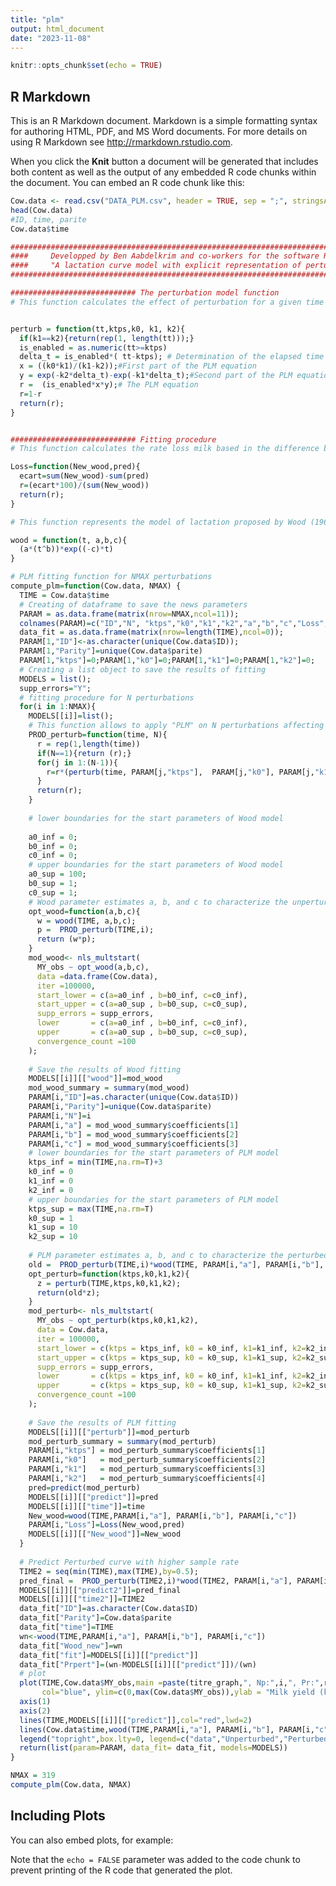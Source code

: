 ```yaml
---
title: "plm"
output: html_document
date: "2023-11-08"
---
```


```r
knitr::opts_chunk$set(echo = TRUE)
```

## R Markdown

This is an R Markdown document. Markdown is a simple formatting syntax for authoring HTML, PDF, and MS Word documents. For more details on using R Markdown see <http://rmarkdown.rstudio.com>.

When you click the **Knit** button a document will be generated that includes both content as well as the output of any embedded R code chunks within the document. You can embed an R code chunk like this:

```r

Cow.data <- read.csv("DATA_PLM.csv", header = TRUE, sep = ";", stringsAsFactors = FALSE)
head(Cow.data)
#ID, time, parite
Cow.data$time
```

```r
####################################################################################################################################################
####     Developped by Ben Aabdelkrim and co-workers for the software R. See :
####     "A lactation curve model with explicit representation of perturbations as a phenotyping tool for dairy livestock precision farming"
####################################################################################################################################################

############################ The perturbation model function
# This function calculates the effect of perturbation for a given time ktps with the parameters k0, k1, k2 of the ith perturbation . 


perturb = function(tt,ktps,k0, k1, k2){
  if(k1==k2){return(rep(1, length(tt)));}
  is_enabled = as.numeric(tt>=ktps)
  delta_t = is_enabled*( tt-ktps); # Determination of the elapsed time since the beginning of the perturbation. 
  x = ((k0*k1)/(k1-k2));#First part of the PLM equation
  y = exp(-k2*delta_t)-exp(-k1*delta_t);#Second part of the PLM equation
  r =  (is_enabled*x*y);# The PLM equation
  r=1-r
  return(r);
}


############################ Fitting procedure
# This function calculates the rate loss milk based in the difference between the unperturbed data (New_wood) and the perturbed data (pred) results calculated using the PLM model.

Loss=function(New_wood,pred){
  ecart=sum(New_wood)-sum(pred)
  r=(ecart*100)/(sum(New_wood))
  return(r);
}

# This function represents the model of lactation proposed by Wood (1967) (a, b and c : wood Parameters, t: time)

wood = function(t, a,b,c){ 
  (a*(t^b))*exp((-c)*t)
}

# PLM fitting function for NMAX perturbations
compute_plm=function(Cow.data, NMAX) {
  TIME = Cow.data$time
  # Creating of dataframe to save the news parameters
  PARAM = as.data.frame(matrix(nrow=NMAX,ncol=11)); 
  colnames(PARAM)=c("ID","N", "ktps","k0","k1","k2","a","b","c","Loss","Parity")
  data_fit = as.data.frame(matrix(nrow=length(TIME),ncol=0));
  PARAM[1,"ID"]<-as.character(unique(Cow.data$ID));
  PARAM[1,"Parity"]=unique(Cow.data$parite)
  PARAM[1,"ktps"]=0;PARAM[1,"k0"]=0;PARAM[1,"k1"]=0;PARAM[1,"k2"]=0;
  # Creating a list object to save the results of fitting
  MODELS = list();
  supp_errors="Y";
  # fitting procedure for N perturbations
  for(i in 1:NMAX){
    MODELS[[i]]=list();
    # This function allows to apply "PLM" on N perturbations affecting the lactation curve
    PROD_perturb=function(time, N){
      r = rep(1,length(time))
      if(N==1){return (r);}
      for(j in 1:(N-1)){
        r=r*(perturb(time, PARAM[j,"ktps"],  PARAM[j,"k0"], PARAM[j,"k1"], PARAM[j,"k2"]));
      }
      return(r);
    }
    
    # lower boundaries for the start parameters of Wood model
    
    a0_inf = 0;
    b0_inf = 0;
    c0_inf = 0;
    # upper boundaries for the start parameters of Wood model
    a0_sup = 100;
    b0_sup = 1;
    c0_sup = 1;
    # Wood parameter estimates a, b, and c to characterize the unperturbed lactation curve  
    opt_wood=function(a,b,c){
      w = wood(TIME, a,b,c);
      p =  PROD_perturb(TIME,i);
      return (w*p);
    }     
    mod_wood<- nls_multstart(
      MY_obs ~ opt_wood(a,b,c),
      data =data.frame(Cow.data),
      iter =100000,
      start_lower = c(a=a0_inf , b=b0_inf, c=c0_inf),
      start_upper = c(a=a0_sup , b=b0_sup, c=c0_sup),
      supp_errors = supp_errors,
      lower       = c(a=a0_inf , b=b0_inf, c=c0_inf),
      upper       = c(a=a0_sup , b=b0_sup, c=c0_sup),
      convergence_count =100
    );
    
    # Save the results of Wood fitting
    MODELS[[i]][["wood"]]=mod_wood
    mod_wood_summary = summary(mod_wood)
    PARAM[i,"ID"]=as.character(unique(Cow.data$ID))
    PARAM[i,"Parity"]=unique(Cow.data$parite)
    PARAM[i,"N"]=i
    PARAM[i,"a"] = mod_wood_summary$coefficients[1]
    PARAM[i,"b"] = mod_wood_summary$coefficients[2]
    PARAM[i,"c"] = mod_wood_summary$coefficients[3]
    # lower boundaries for the start parameters of PLM model 
    ktps_inf = min(TIME,na.rm=T)+3
    k0_inf = 0
    k1_inf = 0   
    k2_inf = 0
    # upper boundaries for the start parameters of PLM model
    ktps_sup = max(TIME,na.rm=T)  
    k0_sup = 1
    k1_sup = 10
    k2_sup = 10
    
    # PLM parameter estimates a, b, and c to characterize the perturbed lactation curve
    old =  PROD_perturb(TIME,i)*wood(TIME, PARAM[i,"a"], PARAM[i,"b"], PARAM[i,"c"]);
    opt_perturb=function(ktps,k0,k1,k2){
      z = perturb(TIME,ktps,k0,k1,k2);
      return(old*z);
    }
    mod_perturb<- nls_multstart(
      MY_obs ~ opt_perturb(ktps,k0,k1,k2),
      data = Cow.data,
      iter = 100000,
      start_lower = c(ktps = ktps_inf, k0 = k0_inf, k1=k1_inf, k2=k2_inf),
      start_upper = c(ktps = ktps_sup, k0 = k0_sup, k1=k1_sup, k2=k2_sup),
      supp_errors = supp_errors,
      lower       = c(ktps = ktps_inf, k0 = k0_inf, k1=k1_inf, k2=k2_inf),
      upper       = c(ktps = ktps_sup, k0 = k0_sup, k1=k1_sup, k2=k2_sup),
      convergence_count =100
    );
    
    # Save the results of PLM fitting
    MODELS[[i]][["perturb"]]=mod_perturb
    mod_perturb_summary = summary(mod_perturb)
    PARAM[i,"ktps"] = mod_perturb_summary$coefficients[1]
    PARAM[i,"k0"]   = mod_perturb_summary$coefficients[2]
    PARAM[i,"k1"]   = mod_perturb_summary$coefficients[3]
    PARAM[i,"k2"]   = mod_perturb_summary$coefficients[4]
    pred=predict(mod_perturb)
    MODELS[[i]][["predict"]]=pred
    MODELS[[i]][["time"]]=time
    New_wood=wood(TIME,PARAM[i,"a"], PARAM[i,"b"], PARAM[i,"c"])
    PARAM[i,"Loss"]=Loss(New_wood,pred)
    MODELS[[i]][["New_wood"]]=New_wood
  }
  
  # Predict Perturbed curve with higher sample rate
  TIME2 = seq(min(TIME),max(TIME),by=0.5);
  pred_final =  PROD_perturb(TIME2,i)*wood(TIME2, PARAM[i,"a"], PARAM[i,"b"], PARAM[i,"c"]);
  MODELS[[i]][["predict2"]]=pred_final
  MODELS[[i]][["time2"]]=TIME2
  data_fit["ID"]=as.character(Cow.data$ID)
  data_fit["Parity"]=Cow.data$parite
  data_fit["time"]=TIME
  wn<-wood(TIME,PARAM[i,"a"], PARAM[i,"b"], PARAM[i,"c"])
  data_fit["Wood_new"]=wn
  data_fit["fit"]=MODELS[[i]][["predict"]]
  data_fit["Prpert"]=(wn-MODELS[[i]][["predict"]])/(wn)
  # plot
  plot(TIME,Cow.data$MY_obs,main =paste(titre_graph,", Np:",i,", Pr:",round(PARAM[i,"Loss"]),"%"), xlab= "Time (days)",
       col="blue", ylim=c(0,max(Cow.data$MY_obs)),ylab = "Milk yield (kg)",pch=21,cex=0.5, axes = FALSE)
  axis(1)
  axis(2)
  lines(TIME,MODELS[[i]][["predict"]],col="red",lwd=2)
  lines(Cow.data$time,wood(TIME,PARAM[i,"a"], PARAM[i,"b"], PARAM[i,"c"]),col="black",lwd=2)
  legend("topright",box.lty=0, legend=c("data","Unperturbed","Perturbed"), cex=0.8,lty=c(NA,1,1),pch=c(21,NA,NA), lwd=c(1,1.5,1.5),col=c("blue","black","red"))
  return(list(param=PARAM, data_fit= data_fit, models=MODELS))
}

```


```r
NMAX = 319
compute_plm(Cow.data, NMAX)

```


## Including Plots

You can also embed plots, for example:


Note that the `echo = FALSE` parameter was added to the code chunk to prevent printing of the R code that generated the plot.
